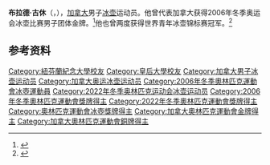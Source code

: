 {{NoteTA|G1=Sports}}
{{Infobox curler
| name = 布拉德·古休<br>{{small|Brad Gushue}}
| image = Brad Gushue 2018 Elite 10-002.jpg
| caption = 攝於2018年
| birth_date = {{birth date and age|1980|6|16}}
| birth_place = {{CAN}}[[紐芬蘭與拉布拉多省|紐芬蘭省]][[聖約翰斯_(紐芬蘭-拉布拉多)|聖約翰斯]]
| Curling club = {{le|St. John's CC|St. John's Curling Club}}
| Skip = '''布拉德·古休'''
| Third = [[馬克·尼科爾斯|馬克·尼科爾斯]]
| Second = {{le|布雷特·加倫特|Brett Gallant}}
| Lead = {{le|傑夫·沃克|Geoff Walker (curler)}}
| Alternate = [[馬克·甘迺迪|馬克·甘迺迪]]
| World Championship appearances = 2（2017、2018）
| Olympic appearances = 2（[[2006年冬季奧林匹克運動會冰壺比賽|2006]]、[[2022年冬季奧林匹克運動會男子冰壺比賽|2022]]）
| medaltemplates =
{{MedalSport | 男子[[冰壺|冰壺]] }}
{{MedalCountry| {{CAN}} }}
{{MedalCompetition | [[冬季奧林匹克運動會|奧林匹克運動會]]}}
{{MedalGold| [[2006年冬季奧林匹克運動會|2006 都靈]] | }}
{{MedalBronze| [[2022年冬季奥林匹克运动会|2022 北京]]|[[2022年冬季奧林匹克運動會男子冰壺比賽|男子冰壺]]}}
{{MedalCompetition | [[世界冰壺錦標賽|世界錦標賽]]}}
{{MedalGold | {{le|2017 愛德蒙頓|2017 World Men's Curling Championship}} | }}
{{MedalSilver | {{le|2018 拉斯維加斯|2018 World Men's Curling Championship}} | }}
{{MedalCompetition | {{le|世界青年錦標賽|World Junior Curling Championships}}}}
{{MedalGold| {{le|1998 桑德貝|1998 World Junior Curling Championships}} | }}
{{MedalGold| {{le|2001 奧格登|2001 World Junior Curling Championships}} | }}
{{MedalCompetition | {{le|蒂姆·霍頓斯布里爾|Tim Hortons Brier}}}}
{{MedalGold| {{le|2018 雷吉納|2018 Tim Hortons Brier}} | }}
{{MedalCountry | {{flag|Newfoundland and Labrador}}}}
{{MedalCompetition | {{le|加拿大冰壺奧運選拔賽|Canadian Olympic Curling Trials}}}}
{{MedalGold| {{le|2005 哈利法斯|2005 Canadian Olympic Curling Trials}} | }}
{{MedalGold| {{le|2021 薩斯卡通|2021 Canadian Olympic Curling Trials}} | }}
{{MedalBronze| {{le|2013 溫尼伯|2013 Canadian Olympic Curling Trials}} | }}
{{MedalBronze| {{le|2017 渥太華|2017 Canadian Olympic Curling Trials}} | }}
{{MedalCompetition | {{le|加拿大奧運混和雙打奧運選拔賽|Canadian Mixed Doubles Olympic Curling Trials}}}}
{{MedalSilver | {{le|2018 波蒂奇拉普雷里|2018 Canadian Mixed Doubles Curling Olympic Trials}} | }}
{{MedalCompetition | {{le|蒂姆·霍頓斯布里爾|Tim Hortons Brier}}}}
{{MedalGold| {{le|2017 聖約翰|2017 Tim Hortons Brier}} | }}
{{MedalGold| {{le|2020 京斯頓|2020 Tim Hortons Brier}} | }}
{{MedalSilver| {{le|2007 漢密爾頓|2007 Tim Hortons Brier}} | }}
{{MedalSilver| {{le|2016 渥太華|2016 Tim Hortons Brier}} | }}
{{MedalBronze| {{le|2011 倫敦|2011 Tim Hortons Brier}} | }}
{{MedalCompetition |{{le|加拿大奧運混和雙打錦標賽|Canadian Mixed Doubles Curling Championship}}}}
{{MedalGold | {{le|2021 卡加利|2021 Canadian Mixed Doubles Curling Championship}} | }}
}}

'''布拉德·古休'''（{{lang-en|Brad Gushue}}，{{bd|1980年|6月16日||}}），[[加拿大|加拿大]]男子[[冰壶|冰壶]]运动员。他曾代表加拿大获得2006年冬季奥运会冰壶比赛男子团体金牌。<ref>{{Cite web|title=Bradley Raymond GUSHUE|url=https://www.olympic.org/bradley-raymond-gushue|accessdate=2021-04-10|work=International Olympic Committee|archive-date=2021-04-10|archive-url=https://web.archive.org/web/20210410121554/https://www.olympic.org/bradley-raymond-gushue|dead-url=no}}</ref>他也曾两度获得世界青年冰壶锦标赛冠军。<ref>{{cite web|url=https://www.olympedia.org/athletes/110167|title=Brad Gushue|work=Olympedia|accessdate=2021-04-10|archive-date=2021-03-08|archive-url=https://web.archive.org/web/20210308034457/https://www.olympedia.org/athletes/110167|dead-url=no}}</ref>

== 参考资料 ==
{{reflist}}

{{奥林匹克运动会冰壶比赛男子团体冠军}}

{{Authority control}}
{{DEFAULTSORT:Gushue, Brad}}
[[Category:紐芬蘭紀念大學校友|Category:紐芬蘭紀念大學校友]]
[[Category:皇后大學校友|Category:皇后大學校友]]
[[Category:加拿大男子冰壶运动员|Category:加拿大男子冰壶运动员]]
[[Category:加拿大奥运冰壶运动员|Category:加拿大奥运冰壶运动员]]
[[Category:2006年冬季奧林匹克運動會冰壺運動員|Category:2006年冬季奧林匹克運動會冰壺運動員]]
[[Category:2022年冬季奥林匹克运动会冰壶运动员|Category:2022年冬季奥林匹克运动会冰壶运动员]]
[[Category:2006年冬季奧林匹克運動會獎牌得主|Category:2006年冬季奧林匹克運動會獎牌得主]]
[[Category:2022年冬季奧林匹克運動會獎牌得主|Category:2022年冬季奧林匹克運動會獎牌得主]]
[[Category:奧林匹克運動會冰壺獎牌得主|Category:奧林匹克運動會冰壺獎牌得主]]
[[Category:加拿大奧林匹克運動會金牌得主|Category:加拿大奧林匹克運動會金牌得主]]
[[Category:加拿大奧林匹克運動會銅牌得主|Category:加拿大奧林匹克運動會銅牌得主]]